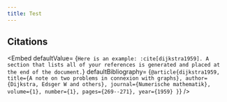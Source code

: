```yaml
---
title: Test
---
```


## Citations

<Embed
  defaultValue=
{`Here is an example: :cite[dijkstra1959]. A section that lists all of your references is generated and placed at the end of the document.`}
  defaultBibliography=
{`@article{dijkstra1959,
  title={A note on two problems in connexion with graphs},
  author={Dijkstra, Edsger W and others},
  journal={Numerische mathematik},
  volume={1},
  number={1},
  pages={269--271},
  year={1959}
}`}
/>
